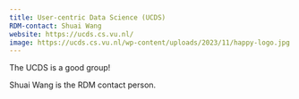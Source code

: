 ```yaml
---
title: User-centric Data Science (UCDS)
RDM-contact: Shuai Wang 
website: https://ucds.cs.vu.nl/
image: https://ucds.cs.vu.nl/wp-content/uploads/2023/11/happy-logo.jpg
---
```

The UCDS is a good group!

Shuai Wang is the RDM contact person.
